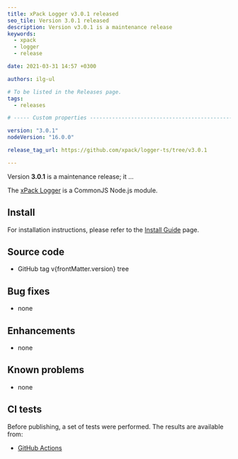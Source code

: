 ```yaml
---
title: xPack Logger v3.0.1 released
seo_tile: Version 3.0.1 released
description: Version v3.0.1 is a maintenance release
keywords:
  - xpack
  - logger
  - release

date: 2021-03-31 14:57 +0300

authors: ilg-ul

# To be listed in the Releases page.
tags:
  - releases

# ----- Custom properties -----------------------------------------------------

version: "3.0.1"
nodeVersion: "16.0.0"

release_tag_url: https://github.com/xpack/logger-ts/tree/v3.0.1

---
```




Version **3.0.1** is a maintenance release; it ...

<!-- truncate -->

<PageMetadata title={frontMatter.seo_title} />

The [xPack Logger](https://xpack.github.io/logger-ts/)
is a CommonJS Node.js module.

<Prerequisites nodeVersion={frontMatter.nodeVersion}/>

## Install

For installation instructions, please refer to the
[Install Guide](/docs/install/)
page.

## Source code

- <Link to={frontMatter.release_tag_url}>GitHub tag v{frontMatter.version} tree</Link>

## Bug fixes

- none

## Enhancements

- none

## Known problems

- none

## CI tests

Before publishing, a set of tests were performed.
The results are available from:

- [GitHub Actions](https://github.com/xpack/logger-ts/actions)

<DownloadAnalytics />

